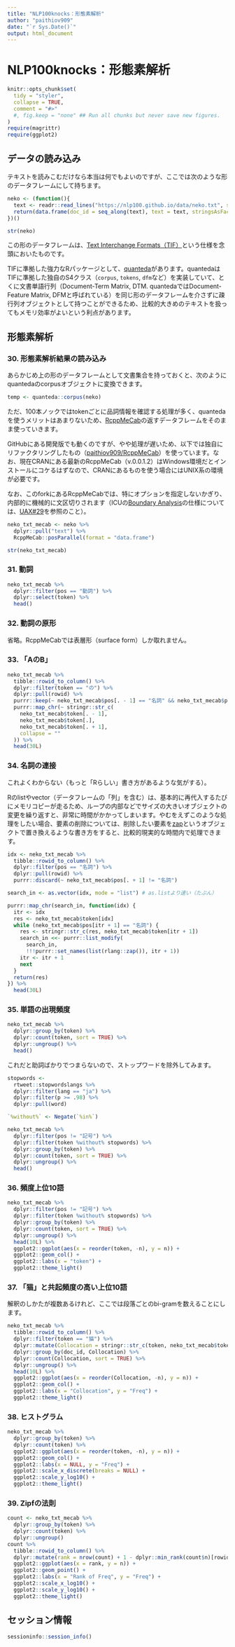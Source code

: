 ```yaml
---
title: "NLP100knocks：形態素解析"
author: "paithiov909"
date: "`r Sys.Date()`"
output: html_document
---
```


# NLP100knocks：形態素解析

```r
knitr::opts_chunk$set(
  tidy = "styler",
  collapse = TRUE,
  comment = "#>"
  #, fig.keep = "none" ## Run all chunks but never save new figures.
)
require(magrittr)
require(ggplot2)
```

## データの読み込み

テキストを読みこむだけなら本当は何でもよいのですが、ここでは次のような形のデータフレームにして持ちます。

```r
neko <- (function(){
  text <- readr::read_lines("https://nlp100.github.io/data/neko.txt", skip_empty_rows = TRUE)
  return(data.frame(doc_id = seq_along(text), text = text, stringsAsFactors = FALSE))
})()

str(neko)
```

この形のデータフレームは、[Text Interchange Formats（TIF）](https://docs.ropensci.org/tif/)という仕様を念頭においたものです。

TIFに準拠した強力なRパッケージとして、[quanteda](https://quanteda.io/)があります。quantedaはTIFに準拠した独自のS4クラス（`corpus`, `tokens`, `dfm`など）を実装していて、とくに文書単語行列（Document-Term Matrix, DTM. quantedaではDocument-Feature Matrix, DFMと呼ばれている）を同じ形のデータフレームを介さずに疎行列オブジェクトとして持つことができるため、比較的大きめのテキストを扱ってもメモリ効率がよいという利点があります。

## 形態素解析

### 30. 形態素解析結果の読み込み

あらかじめ上の形のデータフレームとして文書集合を持っておくと、次のようにquantedaのcorpusオブジェクトに変換できます。

```r
temp <- quanteda::corpus(neko)
```

ただ、100本ノックではtokenごとに品詞情報を確認する処理が多く、quantedaを使うメリットはあまりないため、[RcppMeCab](https://github.com/junhewk/RcppMeCab)の返すデータフレームをそのまま使っていきます。

GitHubにある開発版でも動くのですが、やや処理が遅いため、以下では独自にリファクタリングしたもの（[paithiov909/RcppMeCab](https://github.com/paithiov909/RcppMeCab)）を使っています。なお、現在CRANにある最新のRcppMeCab（v.0.0.1.2）はWindows環境だとインストールにコケるはずなので、CRANにあるものを使う場合にはUNIX系の環境が必要です。

なお、このforkにあるRcppMeCabでは、特にオプションを指定しないかぎり、内部的に機械的に文区切りされます（ICUの[Boundary Analysis](https://unicode-org.github.io/icu/userguide/boundaryanalysis/)の仕様については、[UAX#29](https://www.unicode.org/reports/tr29/)を参照のこと）。

```r
neko_txt_mecab <- neko %>%
  dplyr::pull("text") %>%
  RcppMeCab::posParallel(format = "data.frame")

str(neko_txt_mecab)
```

### 31. 動詞

```r
neko_txt_mecab %>%
  dplyr::filter(pos == "動詞") %>%
  dplyr::select(token) %>%
  head()
```

### 32. 動詞の原形

省略。RcppMeCabでは表層形（surface form）しか取れません。

### 33. 「AのB」

```r
neko_txt_mecab %>%
  tibble::rowid_to_column() %>%
  dplyr::filter(token == "の") %>%
  dplyr::pull(rowid) %>%
  purrr::keep(~ neko_txt_mecab$pos[. - 1] == "名詞" && neko_txt_mecab$pos[. + 1] == "名詞") %>%
  purrr::map_chr(~ stringr::str_c(
    neko_txt_mecab$token[. - 1],
    neko_txt_mecab$token[.],
    neko_txt_mecab$token[. + 1],
    collapse = ""
  )) %>%
  head(30L)
```

### 34. 名詞の連接

これよくわからない（もっと「Rらしい」書き方があるような気がする）。

Rのlistやvector（データフレームの「列」を含む）は、基本的に再代入するたびにメモリコピーが走るため、ループの内部などでサイズの大きいオブジェクトの変更を繰り返すと、非常に時間がかかってしまいます。やむをえずこのような処理をしたい場合、要素の削除については、削除したい要素を[zap](https://rlang.r-lib.org/reference/zap.html)というオブジェクトで置き換えるような書き方をすると、比較的現実的な時間内で処理できます。

```r
idx <- neko_txt_mecab %>%
  tibble::rowid_to_column() %>%
  dplyr::filter(pos == "名詞") %>%
  dplyr::pull(rowid) %>%
  purrr::discard(~ neko_txt_mecab$pos[. + 1] != "名詞")

search_in <- as.vector(idx, mode = "list") # as.listより速い（たぶん）

purrr::map_chr(search_in, function(idx) {
  itr <- idx
  res <- neko_txt_mecab$token[idx]
  while (neko_txt_mecab$pos[itr + 1] == "名詞") {
    res <- stringr::str_c(res, neko_txt_mecab$token[itr + 1])
    search_in <<- purrr::list_modify(
      search_in,
      !!!purrr::set_names(list(rlang::zap()), itr + 1))
    itr <- itr + 1
    next
  }
  return(res)
}) %>%
  head(30L)
```

### 35. 単語の出現頻度

```r
neko_txt_mecab %>%
  dplyr::group_by(token) %>%
  dplyr::count(token, sort = TRUE) %>%
  dplyr::ungroup() %>%
  head()
```

これだと助詞ばかりでつまらないので、ストップワードを除外してみます。

```r
stopwords <-
  rtweet::stopwordslangs %>%
  dplyr::filter(lang == "ja") %>%
  dplyr::filter(p >= .98) %>%
  dplyr::pull(word)

`%without%` <- Negate(`%in%`)

neko_txt_mecab %>%
  dplyr::filter(pos != "記号") %>%
  dplyr::filter(token %without% stopwords) %>%
  dplyr::group_by(token) %>%
  dplyr::count(token, sort = TRUE) %>%
  dplyr::ungroup() %>%
  head()
```

### 36. 頻度上位10語

```r
neko_txt_mecab %>%
  dplyr::filter(pos != "記号") %>%
  dplyr::filter(token %without% stopwords) %>%
  dplyr::group_by(token) %>%
  dplyr::count(token, sort = TRUE) %>%
  dplyr::ungroup() %>%
  head(10L) %>%
  ggplot2::ggplot(aes(x = reorder(token, -n), y = n)) +
  ggplot2::geom_col() +
  ggplot2::labs(x = "token") +
  ggplot2::theme_light()
```

### 37. 「猫」と共起頻度の高い上位10語

解釈のしかたが複数あるけれど、ここでは段落ごとのbi-gramを数えることにします。

```r
neko_txt_mecab %>%
  tibble::rowid_to_column() %>%
  dplyr::filter(token == "猫") %>%
  dplyr::mutate(Collocation = stringr::str_c(token, neko_txt_mecab$token[rowid + 1], sep = " - ")) %>%
  dplyr::group_by(doc_id, Collocation) %>%
  dplyr::count(Collocation, sort = TRUE) %>%
  dplyr::ungroup() %>%
  head(10L) %>%
  ggplot2::ggplot(aes(x = reorder(Collocation, -n), y = n)) +
  ggplot2::geom_col() +
  ggplot2::labs(x = "Collocation", y = "Freq") +
  ggplot2::theme_light()
```

### 38. ヒストグラム

```r
neko_txt_mecab %>%
  dplyr::group_by(token) %>%
  dplyr::count(token) %>%
  ggplot2::ggplot(aes(x = reorder(token, -n), y = n)) +
  ggplot2::geom_col() +
  ggplot2::labs(x = NULL, y = "Freq") +
  ggplot2::scale_x_discrete(breaks = NULL) +
  ggplot2::scale_y_log10() +
  ggplot2::theme_light()
```

### 39. Zipfの法則

```r
count <- neko_txt_mecab %>%
  dplyr::group_by(token) %>%
  dplyr::count(token) %>%
  dplyr::ungroup()
count %>%
  tibble::rowid_to_column() %>%
  dplyr::mutate(rank = nrow(count) + 1 - dplyr::min_rank(count$n)[rowid]) %>%
  ggplot2::ggplot(aes(x = rank, y = n)) +
  ggplot2::geom_point() +
  ggplot2::labs(x = "Rank of Freq", y = "Freq") +
  ggplot2::scale_x_log10() +
  ggplot2::scale_y_log10() +
  ggplot2::theme_light()
```

## セッション情報

```r
sessioninfo::session_info()
```


